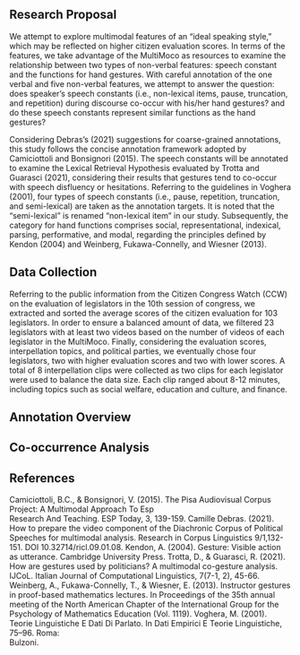 ## Research Proposal

We attempt to explore multimodal features of an “ideal speaking style,” which may be reflected on higher citizen evaluation scores. In terms of the features, we take advantage of the MultiMoco as resources to examine the relationship between two types of non-verbal features: speech constant and the functions for hand gestures. With careful annotation of the one verbal and five non-verbal features, we attempt to answer the question: does speaker's speech constants (i.e., non-lexical items, pause, truncation, and repetition) during discourse co-occur with his/her hand gestures? and do these speech constants represent similar functions as the hand gestures?

Considering Debras’s (2021) suggestions for coarse-grained annotations, this study follows the concise annotation framework adopted by Camiciottoli and Bonsignori (2015). The speech constants will be annotated to examine the Lexical Retrieval Hypothesis evaluated by Trotta and Guarasci (2021), considering their results that gestures tend to co-occur with speech disfluency or hesitations.  Referring to the guidelines in Voghera (2001), four types of speech constants (i.e., pause, repetition, truncation, and semi-lexical) are taken as the annotation targets. It is noted that the “semi-lexical” is renamed  “non-lexical item” in our study. Subsequently, the category for hand functions comprises social, representational, indexical, parsing, performative, and modal, regarding the principles defined by Kendon (2004) and Weinberg, Fukawa-Connelly, and Wiesner (2013).


## Data Collection

Referring to the public information from the Citizen Congress Watch (CCW) on the evaluation of legislators in the 10th session of congress, we extracted and sorted the average scores of the citizen evaluation for 103 legislators. In order to ensure a balanced amount of data, we filtered 23 legislators with at least two videos based on the number of videos of each legislator in the MultiMoco. Finally, considering the evaluation scores, interpellation topics, and political parties, we eventually chose four legislators, two with higher evaluation scores and two with lower scores. A total of 8 interpellation clips were collected as two clips for each legislator were used to balance the data size. Each clip ranged about 8-12 minutes, including topics such as social welfare, education and culture, and finance.


## Annotation Overview


## Co-occurrence Analysis




## References

Camiciottoli, B.C., & Bonsignori, V. (2015). The Pisa Audiovisual Corpus Project: A Multimodal Approach To Esp     
    Research And Teaching. ESP Today, 3, 139-159.
Camille Debras. (2021). How to prepare the video component of the Diachronic Corpus of Political Speeches for 
    multimodal analysis. Research in Corpus Linguistics 9/1,132-151. DOI 10.32714/ricl.09.01.08.
Kendon, A. (2004). Gesture: Visible action as utterance. Cambridge University Press.
Trotta, D., & Guarasci, R. (2021). How are gestures used by politicians? A multimodal co-gesture analysis. IJCoL. 
    Italian Journal of Computational Linguistics, 7(7-1, 2), 45-66.
Weinberg, A., Fukawa-Connelly, T., & Wiesner, E. (2013). Instructor gestures in proof-based mathematics lectures. 
    In Proceedings of the 35th annual meeting of the North American Chapter of the International Group for the Psychology of Mathematics Education (Vol. 1119).
Voghera, M. (2001). Teorie Linguistiche E Dati Di Parlato. In Dati Empirici E Teorie Linguistiche, 75–96. Roma:    
    Bulzoni.

